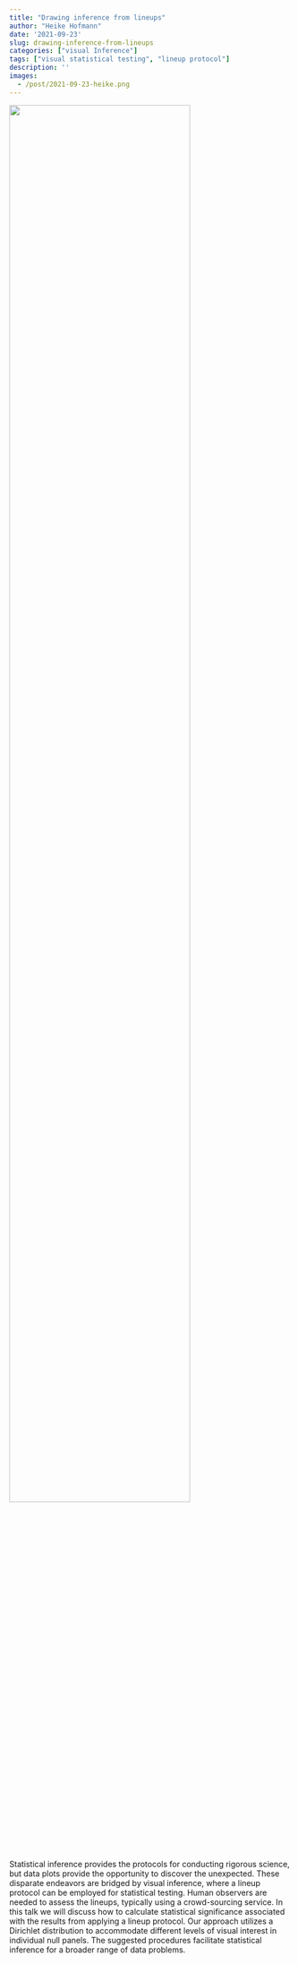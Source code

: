 ```yaml
---
title: "Drawing inference from lineups"
author: "Heike Hofmann"
date: '2021-09-23'
slug: drawing-inference-from-lineups
categories: ["visual Inference"]
tags: ["visual statistical testing", "lineup protocol"]
description: ''
images:
  - /post/2021-09-23-heike.png
---
```


![](/post/2021-09-23-heike.png){width=80%}  

Statistical inference provides the protocols for conducting rigorous science, but data plots provide the opportunity to discover the unexpected. These disparate endeavors are bridged by visual inference, where a lineup protocol can be employed for statistical testing. Human observers are needed to assess the lineups, typically using a crowd-sourcing service.  In this talk we will discuss how to calculate statistical significance associated with the results from applying a lineup protocol. Our approach utilizes a Dirichlet distribution to accommodate different levels of visual interest in individual null panels. The suggested procedures facilitate statistical inference for a broader range of data problems.  



